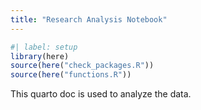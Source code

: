 ```yaml
---
title: "Research Analysis Notebook"
---
```


```r
#| label: setup
library(here)
source(here("check_packages.R"))
source(here("functions.R"))
```

This quarto doc is used to analyze the data.